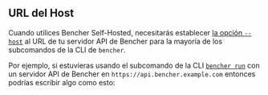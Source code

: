 
## URL del Host

Cuando utilices Bencher Self-Hosted,
necesitarás establecer [la opción `--host`][host option]
al URL de tu servidor API de Bencher
para la mayoría de los subcomandos de la CLI de `bencher`.

Por ejemplo, si estuvieras usando el subcomando de la CLI <code><a href="/es/docs/explanation/bencher-run/">bencher run</a></code>
con un servidor API de Bencher en `https://api.bencher.example.com`
entonces podrías escribir algo como esto:

<BencherRunCode />

[host option]: /es/docs/explanation/bencher-run/#--host-url
